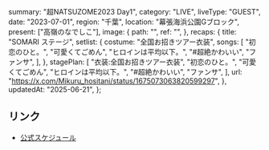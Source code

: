   summary: "超NATSUZOME2023 Day1",
  category: "LIVE",
  liveType: "GUEST",
  date: "2023-07-01",
  region: "千葉",
  location: "幕張海浜公園Gブロック",
  present: ["高嶺のなでしこ"],
  image: {
    path: "",
    ref: "",
  },
  recaps: {
    title: "SOMARI ステージ",
    setlist: {
      costume: "全国お招きツアー衣装",
      songs: [
        "初恋のひと。",
        "可愛くてごめん",
        "ヒロインは平均以下。",
        "#超絶かわいい",
        "ファンサ",
      ],
    },
    stagePlan: [
      "衣装:全国お招きツアー衣装",
      "初恋のひと。",
      "可愛くてごめん",
      "ヒロインは平均以下。",
      "#超絶かわいい",
      "ファンサ",
    ],
    url: "https://x.com/Mikuru_hositani/status/1675073063820599297",
  },
  updatedAt: "2025-06-21",
};

## リンク

- [公式スケジュール](https://takanenonadeshiko.jp/?p=1013)
